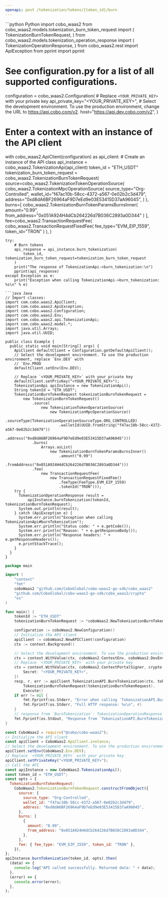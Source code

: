```yaml
---
openapi: post /tokenization/tokens/{token_id}/burn
---
```


<RequestExample>
```python Python
import cobo_waas2
from cobo_waas2.models.tokenization_burn_token_request import (
    TokenizationBurnTokenRequest,
)
from cobo_waas2.models.tokenization_operation_response import (
    TokenizationOperationResponse,
)
from cobo_waas2.rest import ApiException
from pprint import pprint

# See configuration.py for a list of all supported configurations.
configuration = cobo_waas2.Configuration(
    # Replace `<YOUR_PRIVATE_KEY>` with your private key
    api_private_key="<YOUR_PRIVATE_KEY>",
    # Select the development environment. To use the production environment, change the URL to https://api.cobo.com/v2.
    host="https://api.dev.cobo.com/v2",
)
# Enter a context with an instance of the API client
with cobo_waas2.ApiClient(configuration) as api_client:
    # Create an instance of the API class
    api_instance = cobo_waas2.TokenizationApi(api_client)
    token_id = "ETH_USDT"
    tokenization_burn_token_request = cobo_waas2.TokenizationBurnTokenRequest(
        source=cobo_waas2.TokenizationTokenOperationSource(
            cobo_waas2.TokenizationMpcOperationSource(
                source_type="Org-Controlled",
                wallet_id="f47ac10b-58cc-4372-a567-0e02b2c3d479",
                address="0xd8dA6BF26964aF9D7eEd9e03E53415D37aA96045",
            )
        ),
        burns=[
            cobo_waas2.TokenizationBurnTokenParamsBurnsInner(
                amount="0.99", from_address="0x051A924H4dCb264226d7B036C2893a0D344"
            )
        ],
        fee=cobo_waas2.TransactionRequestFee(
            cobo_waas2.TransactionRequestFixedFee(
                fee_type="EVM_EIP_1559", token_id="TRON"
            )
        ),
    )

    try:
        # Burn tokens
        api_response = api_instance.burn_tokenization(
            token_id, tokenization_burn_token_request=tokenization_burn_token_request
        )
        print("The response of TokenizationApi->burn_tokenization:\n")
        pprint(api_response)
    except Exception as e:
        print("Exception when calling TokenizationApi->burn_tokenization: %s\n" % e)

```
```java Java
// Import classes:
import com.cobo.waas2.ApiClient;
import com.cobo.waas2.ApiException;
import com.cobo.waas2.Configuration;
import com.cobo.waas2.Env;
import com.cobo.waas2.api.TokenizationApi;
import com.cobo.waas2.model.*;
import java.util.Arrays;
import java.util.UUID;

public class Example {
  public static void main(String[] args) {
    ApiClient defaultClient = Configuration.getDefaultApiClient();
    // Select the development environment. To use the production environment, replace `Env.DEV` with
    // `Env.PROD
    defaultClient.setEnv(Env.DEV);

    // Replace `<YOUR_PRIVATE_KEY>` with your private key
    defaultClient.setPrivKey("<YOUR_PRIVATE_KEY>");
    TokenizationApi apiInstance = new TokenizationApi();
    String tokenId = "ETH_USDT";
    TokenizationBurnTokenRequest tokenizationBurnTokenRequest =
        new TokenizationBurnTokenRequest()
            .source(
                new TokenizationTokenOperationSource(
                    new TokenizationMpcOperationSource()
                        .sourceType(TokenizationOperationSourceType.ORG_CONTROLLED)
                        .walletId(UUID.fromString("f47ac10b-58cc-4372-a567-0e02b2c3d479"))
                        .address("0xd8dA6BF26964aF9D7eEd9e03E53415D37aA96045")))
            .burns(
                Arrays.asList(
                    new TokenizationBurnTokenParamsBurnsInner()
                        .amount("0.99")
                        .fromAddress("0x051A924H4dCb264226d7B036C2893a0D344")))
            .fee(
                new TransactionRequestFee(
                    new TransactionRequestFixedFee()
                        .feeType(FeeType.EVM_EIP_1559)
                        .tokenId("TRON")));
    try {
      TokenizationOperationResponse result =
          apiInstance.burnTokenization(tokenId, tokenizationBurnTokenRequest);
      System.out.println(result);
    } catch (ApiException e) {
      System.err.println("Exception when calling TokenizationApi#burnTokenization");
      System.err.println("Status code: " + e.getCode());
      System.err.println("Reason: " + e.getResponseBody());
      System.err.println("Response headers: " + e.getResponseHeaders());
      e.printStackTrace();
    }
  }
}

```
```go Go
package main

import (
	"context"
	"fmt"
	coboWaas2 "github.com/CoboGlobal/cobo-waas2-go-sdk/cobo_waas2"
	"github.com/CoboGlobal/cobo-waas2-go-sdk/cobo_waas2/crypto"
	"os"
)

func main() {
	tokenId := "ETH_USDT"
	tokenizationBurnTokenRequest := *coboWaas2.NewTokenizationBurnTokenRequest(coboWaas2.TokenizationTokenOperationSource{TokenizationMpcOperationSource: coboWaas2.NewTokenizationMpcOperationSource(coboWaas2.TokenizationOperationSourceType("Org-Controlled"), "f47ac10b-58cc-4372-a567-0e02b2c3d479", "0xd8dA6BF26964aF9D7eEd9e03E53415D37aA96045")}, []coboWaas2.TokenizationBurnTokenParamsBurnsInner{*coboWaas2.NewTokenizationBurnTokenParamsBurnsInner("0.99", "0x051A924H4dCb264226d7B036C2893a0D344")}, coboWaas2.TransactionRequestFee{TransactionRequestEvmEip1559Fee: coboWaas2.NewTransactionRequestEvmEip1559Fee("9000000000000", "1000000000000", coboWaas2.FeeType("Fixed"), "ETH")})

	configuration := coboWaas2.NewConfiguration()
	// Initialize the API client
	apiClient := coboWaas2.NewAPIClient(configuration)
	ctx := context.Background()

	// Select the development environment. To use the production environment, replace coboWaas2.DevEnv with coboWaas2.ProdEnv
	ctx = context.WithValue(ctx, coboWaas2.ContextEnv, coboWaas2.DevEnv)
	// Replace `<YOUR_PRIVATE_KEY>` with your private key
	ctx = context.WithValue(ctx, coboWaas2.ContextPortalSigner, crypto.Ed25519Signer{
		Secret: "<YOUR_PRIVATE_KEY>",
	})
	resp, r, err := apiClient.TokenizationAPI.BurnTokenization(ctx, tokenId).
		TokenizationBurnTokenRequest(tokenizationBurnTokenRequest).
		Execute()
	if err != nil {
		fmt.Fprintf(os.Stderr, "Error when calling `TokenizationAPI.BurnTokenization``: %v\n", err)
		fmt.Fprintf(os.Stderr, "Full HTTP response: %v\n", r)
	}
	// response from `BurnTokenization`: TokenizationOperationResponse
	fmt.Fprintf(os.Stdout, "Response from `TokenizationAPI.BurnTokenization`: %v\n", resp)
}

```
```javascript JavaScript
const CoboWaas2 = require("@cobo/cobo-waas2");
// Initialize the API client
const apiClient = CoboWaas2.ApiClient.instance;
// Select the development environment. To use the production environment, replace `Env.DEV` with `Env.PROD`
apiClient.setEnv(CoboWaas2.Env.DEV);
// Replace `<YOUR_PRIVATE_KEY>` with your private key
apiClient.setPrivateKey("<YOUR_PRIVATE_KEY>");
// Call the API
const apiInstance = new CoboWaas2.TokenizationApi();
const token_id = "ETH_USDT";
const opts = {
  TokenizationBurnTokenRequest:
    CoboWaas2.TokenizationBurnTokenRequest.constructFromObject({
      source: {
        source_type: "Org-Controlled",
        wallet_id: "f47ac10b-58cc-4372-a567-0e02b2c3d479",
        address: "0xd8dA6BF26964aF9D7eEd9e03E53415D37aA96045",
      },
      burns: [
        {
          amount: "0.99",
          from_address: "0x051A924H4dCb264226d7B036C2893a0D344",
        },
      ],
      fee: { fee_type: "EVM_EIP_1559", token_id: "TRON" },
    }),
};
apiInstance.burnTokenization(token_id, opts).then(
  (data) => {
    console.log("API called successfully. Returned data: " + data);
  },
  (error) => {
    console.error(error);
  },
);

```
</RequestExample>